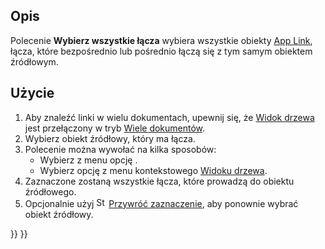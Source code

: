 <languages/>

{{Docnav/pl
|[[Std_LinkSelectLinkedFinal/pl|Przejdź do najgłębiej połączonego obiektu]]
|[[Std_TreeSyncView/pl|Synchronizuj widok drzewa]]
|[[Std_View_Menu/pl|Menu Widok]]
|IconL=Std_LinkSelectLinkedFinal.svg
|IconR=Std_TreeSyncView.svg
|IconC=Freecad.svg
}}

{{GuiCommand/pl
|Name=Std LinkSelectAllLinks
|Name/pl=Std: Wybierz wszystkie łącza
|MenuLocation=Widok → Nawigacja przy użyciu łączy → Zaznacz wszystkie łącza
|Workbenches=wszystkie
|Version=0.19
|SeeAlso=[[Std_LinkSelectLinked/pl|Przejdź do połączonego obiektu]], [[Std_LinkSelectLinkedFinal/pl|Przejdź do najgłębiej połączonego obiektu]]
}}

<span id="Description"></span>
==Opis==

Polecenie '''Wybierz wszystkie łącza''' wybiera wszystkie obiekty [[App_Link/pl|App Link]], łącza, które bezpośrednio lub pośrednio łączą się z tym samym obiektem źródłowym.

<span id="Usage"></span>
==Użycie==

# Aby znaleźć linki w wielu dokumentach, upewnij się, że [[Tree_view/pl|Widok drzewa]] jest przełączony w tryb [[Std_TreeMultiDocument/pl|Wiele dokumentów]].
# Wybierz obiekt źródłowy, który ma łącza.
# Polecenie można wywołać na kilka sposobów:
#* Wybierz z menu opcję {{MenuCommand|Widok → Nawigacja przy użyciu łączy → [[Image:Std_LinkSelectAllLinks.svg|16px]] Wybierz wszystkie łącza}}.
#* Wybierz opcję {{MenuCommand|Akcje z łączami → [[Image:Std_LinkSelectAllLinks.svg|16px]] Wybierz wszystkie łącza}} z menu kontekstowego [[Tree_view/pl|Widoku drzewa]].
# Zaznaczone zostaną wszystkie łącza, które prowadzą do obiektu źródłowego.
# Opcjonalnie użyj [[Image:Std_SelBack.svg|16px]] [[Std_SelBack/pl|Przywróć zaznaczenie]], aby ponownie wybrać obiekt źródłowy.


{{Docnav/pl
|[[Std_LinkSelectLinkedFinal/pl|Przejdź do najgłębiej połączonego obiektu]]
|[[Std_TreeSyncView/pl|Synchronizuj widok drzewa]]
|[[Std_View_Menu/pl|Menu Widok]]
|IconL=Std_LinkSelectLinkedFinal.svg
|IconR=Std_TreeSyncView.svg
|IconC=Freecad.svg
}}

{{Std_Base_navi{{#translation:}}}}
{{Userdocnavi{{#translation:}}}}